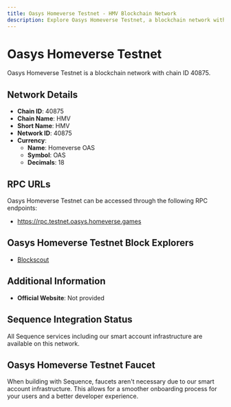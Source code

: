 ```yaml
--- 
title: Oasys Homeverse Testnet - HMV Blockchain Network
description: Explore Oasys Homeverse Testnet, a blockchain network with chain ID 40875. Learn about its native currency, Homeverse OAS, and how to interact with the network.
---
```


# Oasys Homeverse Testnet

Oasys Homeverse Testnet is a blockchain network with chain ID 40875.

## Network Details

- **Chain ID**: 40875
- **Chain Name**: HMV
- **Short Name**: HMV
- **Network ID**: 40875
- **Currency**: 
  - **Name**: Homeverse OAS
  - **Symbol**: OAS
  - **Decimals**: 18

## RPC URLs

Oasys Homeverse Testnet can be accessed through the following RPC endpoints:

- https://rpc.testnet.oasys.homeverse.games

## Oasys Homeverse Testnet Block Explorers

- [Blockscout](https://explorer.testnet.oasys.homeverse.games/)

## Additional Information

- **Official Website**: Not provided

## Sequence Integration Status

All Sequence services including our smart account infrastructure are available on this network.

## Oasys Homeverse Testnet Faucet

When building with Sequence, faucets aren't necessary due to our smart account infrastructure. This allows for a smoother onboarding process for your users and a better developer experience.
